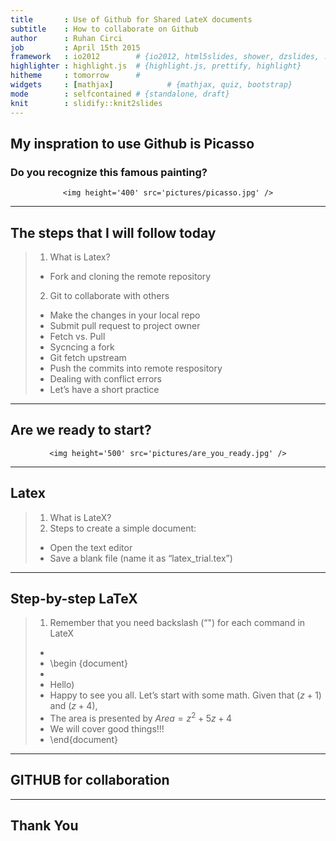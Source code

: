 ```yaml
---
title       : Use of Github for Shared LateX documents
subtitle    : How to collaborate on Github
author      : Ruhan Circi
job         : April 15th 2015
framework   : io2012        # {io2012, html5slides, shower, dzslides, ...}
highlighter : highlight.js  # {highlight.js, prettify, highlight}
hitheme     : tomorrow      # 
widgets     : [mathjax]            # {mathjax, quiz, bootstrap}
mode        : selfcontained # {standalone, draft}
knit        : slidify::knit2slides
---
```


## My inspration to use Github is Picasso
### Do you recognize this famous painting?

</slide>

<slide class="" id="slide-1" style="background:;">
  <hgroup>
  <article>
<div style='text-align: center;'>
    <img height='400' src='pictures/picasso.jpg' />
</div>

</article>
</slide>


---

## The steps that I will follow today

> 1. What is Latex? 
  - Fork and cloning the remote repository 
> 2. Git to collaborate with others 
  - Make the changes in your local repo 
  - Submit pull request to project owner 
  - Fetch vs. Pull
  - Sycncing a fork
  - Git fetch upstream 
  - Push the commits into remote respository 
  - Dealing with conflict errors 
  - Let's have a short practice


---


## Are we ready to start? 

</slide>

<slide class="" id="slide-3" style="background:;">
  <hgroup>
  <article>
<div style='text-align: center;'>
    <img height='500' src='pictures/are_you_ready.jpg' />
</div>

</article>
</slide>



---

## Latex 
>1. What is LateX? 
>2. Steps to create a simple document:
  - Open the text editor
  - Save a blank file (name it as "latex_trial.tex")


---    

## Step-by-step LaTeX 

>  1. Remember that you need backslash ("\") for each command in LateX
  - \documentclass[11pt]{article}
  - \begin {document}
  - \section {Welcome}
  - \textit(Hello) \underline{from} \textbf{NCME}
  - Happy to see you all. Let's start with some math.  Given that $(z+1)$ and $(z+4)$,         
  - The area is presented by $Area=z^2+5z+4$ 
  - \subsection[10]{context} We will cover good things!!!
  - \end{document}
  


---

## GITHUB for collaboration



---


## Thank You




   
